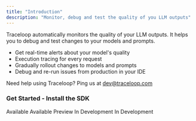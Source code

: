 ```yaml
---
title: "Introduction"
description: "Monitor, debug and test the quality of you LLM outputs"
---
```


Traceloop automatically monitors the quality of your LLM outputs. It helps you to debug and test changes to your models and prompts.

- Get real-time alerts about your model's quality
- Execution tracing for every request
- Gradually rollout changes to models and prompts
- Debug and re-run issues from production in your IDE

Need help using Traceloop? Ping us at dev@traceloop.com

### Get Started - Install the SDK

<CardGroup cols={3}>
  <Card title="Python" icon="python" href="/openllmetry/getting-started-python">
    Available
  </Card>
  <Card
    title="Javascript / Typescript"
    icon="node"
    href="/openllmetry/getting-started-ts"
  >
    Available
  </Card>
  <Card title="Ruby" icon="gem" href="/openllmetry/getting-started-ruby">
    Preview
  </Card>
  <Card title="Go" icon="golang">
    In Development
  </Card>
  <Card title="Java" icon="java">
    In Development
  </Card>
</CardGroup>
